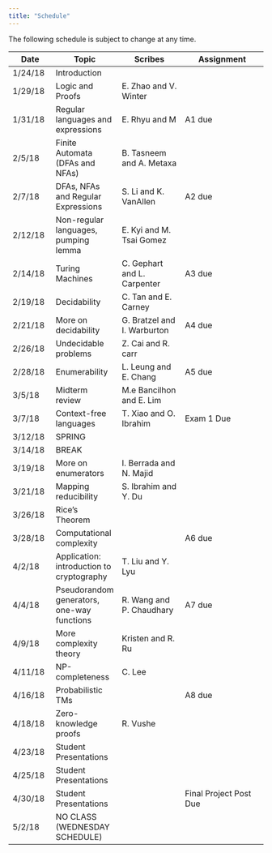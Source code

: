 ```yaml
---
title: "Schedule"
---
```

The following schedule is subject to change at any time.

| **Date** | **Topic**  | **Scribes** |  **Assignment** |
| ---------|------------|-------------|-----------------|
| 1/24/18  | Introduction |||
| 1/29/18  | Logic and Proofs |E. Zhao and V. Winter||
| 1/31/18  | Regular languages and expressions |E. Rhyu and M |A1 due|
| 2/5/18   | Finite Automata (DFAs and NFAs) |B. Tasneem and A. Metaxa ||
| 2/7/18   | DFAs, NFAs and Regular Expressions |S. Li and K. VanAllen |A2 due|
| 2/12/18  | Non-regular languages, pumping lemma |E. Kyi and M. Tsai Gomez||
| 2/14/18  | Turing Machines |C. Gephart and L. Carpenter|A3 due|
| 2/19/18  | Decidability |C. Tan and E. Carney||
| 2/21/18  | More on decidability |G. Bratzel and I. Warburton|A4 due|
| 2/26/18  | Undecidable problems |Z. Cai and R. carr||
| 2/28/18  | Enumerability |L. Leung and E. Chang|A5 due|
| 3/5/18   | Midterm review |M.e Bancilhon and E. Lim||
| 3/7/18   | Context-free languages |T. Xiao and O. Ibrahim| Exam 1 Due |
| 3/12/18  | SPRING |||
| 3/14/18  | BREAK |||
| 3/19/18  | More on enumerators |I. Berrada and N. Majid||
| 3/21/18  | Mapping reducibility |S. Ibrahim and Y. Du||
| 3/26/18  | Rice's Theorem |||
| 3/28/18  | Computational complexity ||A6 due|
| 4/2/18   | Application: introduction to cryptography |T. Liu and Y. Lyu||
| 4/4/18   | Pseudorandom generators, one-way functions |R. Wang and P. Chaudhary|A7 due|
| 4/9/18  | More complexity theory |Kristen and R. Ru||
| 4/11/18  | NP-completeness |C. Lee||
| 4/16/18  | Probabilistic TMs ||A8 due|
| 4/18/18  | Zero-knowledge proofs |R. Vushe||
| 4/23/18  | Student Presentations |||
| 4/25/18  | Student Presentations |||
| 4/30/18   | Student Presentations ||Final Project Post Due|
| 5/2/18   | NO CLASS (WEDNESDAY SCHEDULE) |||